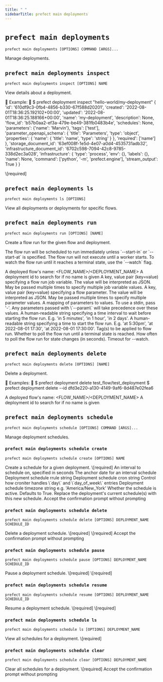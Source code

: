 ```yaml
---
title: " "
sidebarTitle: prefect main deployments
---
```



# `prefect main deployments`



```command
prefect main deployments [OPTIONS] COMMAND [ARGS]...
```



<Info>
Manage deployments.
</Info>








## `prefect main deployments inspect`



```command
prefect main deployments inspect [OPTIONS] NAME
```



<Info>
View details about a deployment.


Example:
    
    \$ prefect deployment inspect "hello-world/my-deployment"
    &#123;
        'id': '610df9c3-0fb4-4856-b330-67f588d20201',
        'created': '2022-08-01T18:36:25.192102+00:00',
        'updated': '2022-08-01T18:36:25.188166+00:00',
        'name': 'my-deployment',
        'description': None,
        'flow_id': 'b57b0aa2-ef3a-479e-be49-381fb0483b4e',
        'schedules': None,
        'parameters': &#123;'name': 'Marvin'&#125;,
        'tags': ['test'],
        'parameter_openapi_schema': &#123;
            'title': 'Parameters',
            'type': 'object',
            'properties': &#123;
                'name': &#123;
                    'title': 'name',
                    'type': 'string'
                &#125;
            &#125;,
            'required': ['name']
        &#125;,
        'storage_document_id': '63ef008f-1e5d-4e07-a0d4-4535731adb32',
        'infrastructure_document_id': '6702c598-7094-42c8-9785-338d2ec3a028',
        'infrastructure': &#123;
            'type': 'process',
            'env': &#123;&#125;,
            'labels': &#123;&#125;,
            'name': None,
            'command': ['python', '-m', 'prefect.engine'],
            'stream_output': True
        &#125;
    &#125;
</Info>






<AccordionGroup>


<Accordion title="Arguments" defaultOpen>
<ResponseField name="NAME" type="string" required>
    \[required]
</ResponseField>
</Accordion>



</AccordionGroup>



## `prefect main deployments ls`



```command
prefect main deployments ls [OPTIONS]
```



<Info>
View all deployments or deployments for specific flows.
</Info>






<AccordionGroup>




<Accordion title="Options" defaultOpen>

<ResponseField name="--flow-name">
    
</ResponseField>

<ResponseField name="--by-created">
    
</ResponseField>

</Accordion>

</AccordionGroup>



## `prefect main deployments run`



```command
prefect main deployments run [OPTIONS] [NAME]
```



<Info>
Create a flow run for the given flow and deployment.

The flow run will be scheduled to run immediately unless \`--start-in\` or \`--start-at\` is specified.
The flow run will not execute until a worker starts.
To watch the flow run until it reaches a terminal state, use the \`--watch\` flag.
</Info>






<AccordionGroup>


<Accordion title="Arguments" defaultOpen>
<ResponseField name="NAME" type="string">
    A deployed flow's name: &lt;FLOW_NAME&gt;/&lt;DEPLOYMENT_NAME&gt;
</ResponseField>
</Accordion>



<Accordion title="Options" defaultOpen>

<ResponseField name="--id">
    A deployment id to search for if no name is given
</ResponseField>

<ResponseField name="-jv">
    A key, value pair (key=value) specifying a flow run job variable. The value will be interpreted as JSON. May be passed multiple times to specify multiple job variable values.
</ResponseField>

<ResponseField name="-p">
    A key, value pair (key=value) specifying a flow parameter. The value will be interpreted as JSON. May be passed multiple times to specify multiple parameter values.
</ResponseField>

<ResponseField name="--params">
    A mapping of parameters to values. To use a stdin, pass '-'. Any parameters passed with \`--param\` will take precedence over these values.
</ResponseField>

<ResponseField name="--start-in">
    A human-readable string specifying a time interval to wait before starting the flow run. E.g. 'in 5 minutes', 'in 1 hour', 'in 2 days'.
</ResponseField>

<ResponseField name="--start-at">
    A human-readable string specifying a time to start the flow run. E.g. 'at 5:30pm', 'at 2022-08-01 17:30', 'at 2022-08-01 17:30:00'.
</ResponseField>

<ResponseField name="--tag">
    Tag(s) to be applied to flow run.
</ResponseField>

<ResponseField name="--watch">
    Whether to poll the flow run until a terminal state is reached.
</ResponseField>

<ResponseField name="--watch-interval">
    How often to poll the flow run for state changes (in seconds).
</ResponseField>

<ResponseField name="--watch-timeout">
    Timeout for --watch.
</ResponseField>

</Accordion>

</AccordionGroup>



## `prefect main deployments delete`



```command
prefect main deployments delete [OPTIONS] [NAME]
```



<Info>
Delete a deployment.


Examples:
    
    \$ prefect deployment delete test_flow/test_deployment
    \$ prefect deployment delete --id dfd3e220-a130-4149-9af6-8d487e02fea6
</Info>






<AccordionGroup>


<Accordion title="Arguments" defaultOpen>
<ResponseField name="NAME" type="string">
    A deployed flow's name: &lt;FLOW_NAME&gt;/&lt;DEPLOYMENT_NAME&gt;
</ResponseField>
</Accordion>



<Accordion title="Options" defaultOpen>

<ResponseField name="--id">
    A deployment id to search for if no name is given
</ResponseField>

</Accordion>

</AccordionGroup>



## `prefect main deployments schedule`



```command
prefect main deployments schedule [OPTIONS] COMMAND [ARGS]...
```



<Info>
Manage deployment schedules.
</Info>








### `prefect main deployments schedule create`



```command
prefect main deployments schedule create [OPTIONS] NAME
```



<Info>
Create a schedule for a given deployment.
</Info>






<AccordionGroup>


<Accordion title="Arguments" defaultOpen>
<ResponseField name="NAME" type="string" required>
    \[required]
</ResponseField>
</Accordion>



<Accordion title="Options" defaultOpen>

<ResponseField name="--interval">
    An interval to schedule on, specified in seconds
</ResponseField>

<ResponseField name="--anchor-date">
    The anchor date for an interval schedule
</ResponseField>

<ResponseField name="--rrule">
    Deployment schedule rrule string
</ResponseField>

<ResponseField name="--cron">
    Deployment schedule cron string
</ResponseField>

<ResponseField name="--day_or">
    Control how croniter handles \`day\` and \`day_of_week\` entries
</ResponseField>

<ResponseField name="--timezone">
    Deployment schedule timezone string e.g. 'America/New_York'
</ResponseField>

<ResponseField name="--active">
    Whether the schedule is active. Defaults to True.
</ResponseField>

<ResponseField name="--replace">
    Replace the deployment's current schedule(s) with this new schedule.
</ResponseField>

<ResponseField name="--accept-yes">
    Accept the confirmation prompt without prompting
</ResponseField>

</Accordion>

</AccordionGroup>



### `prefect main deployments schedule delete`



```command
prefect main deployments schedule delete [OPTIONS] DEPLOYMENT_NAME SCHEDULE_ID
```



<Info>
Delete a deployment schedule.
</Info>






<AccordionGroup>


<Accordion title="Arguments" defaultOpen>
<ResponseField name="DEPLOYMENT_NAME" type="string" required>
    \[required]
</ResponseField>
<ResponseField name="SCHEDULE_ID" type="string" required>
    \[required]
</ResponseField>
</Accordion>



<Accordion title="Options" defaultOpen>

<ResponseField name="--accept-yes">
    Accept the confirmation prompt without prompting
</ResponseField>

</Accordion>

</AccordionGroup>



### `prefect main deployments schedule pause`



```command
prefect main deployments schedule pause [OPTIONS] DEPLOYMENT_NAME SCHEDULE_ID
```



<Info>
Pause a deployment schedule.
</Info>






<AccordionGroup>


<Accordion title="Arguments" defaultOpen>
<ResponseField name="DEPLOYMENT_NAME" type="string" required>
    \[required]
</ResponseField>
<ResponseField name="SCHEDULE_ID" type="string" required>
    \[required]
</ResponseField>
</Accordion>



</AccordionGroup>



### `prefect main deployments schedule resume`



```command
prefect main deployments schedule resume [OPTIONS] DEPLOYMENT_NAME SCHEDULE_ID
```



<Info>
Resume a deployment schedule.
</Info>






<AccordionGroup>


<Accordion title="Arguments" defaultOpen>
<ResponseField name="DEPLOYMENT_NAME" type="string" required>
    \[required]
</ResponseField>
<ResponseField name="SCHEDULE_ID" type="string" required>
    \[required]
</ResponseField>
</Accordion>



</AccordionGroup>



### `prefect main deployments schedule ls`



```command
prefect main deployments schedule ls [OPTIONS] DEPLOYMENT_NAME
```



<Info>
View all schedules for a deployment.
</Info>






<AccordionGroup>


<Accordion title="Arguments" defaultOpen>
<ResponseField name="DEPLOYMENT_NAME" type="string" required>
    \[required]
</ResponseField>
</Accordion>



</AccordionGroup>



### `prefect main deployments schedule clear`



```command
prefect main deployments schedule clear [OPTIONS] DEPLOYMENT_NAME
```



<Info>
Clear all schedules for a deployment.
</Info>






<AccordionGroup>


<Accordion title="Arguments" defaultOpen>
<ResponseField name="DEPLOYMENT_NAME" type="string" required>
    \[required]
</ResponseField>
</Accordion>



<Accordion title="Options" defaultOpen>

<ResponseField name="--accept-yes">
    Accept the confirmation prompt without prompting
</ResponseField>

</Accordion>

</AccordionGroup>
